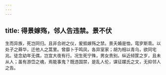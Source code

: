 ```yaml
---
---
---
```

title: 得景嫁殇，邻人告违禁。景不伏
---



生而异族，死岂同归。且非合祔之仪，爰抵嫁殇之禁。景夭婚是恤，窀穸斯乖。以处子之蕣华，迁他人之蒿里。曾靡卜于鸣凤，各异室家；胡为相以青乌，欲同宅兆。徒念幼年无偶，岂宜大夜有行。况生死宁殊，男女贵别。纵近倾筐之岁，且未从人；虽有游岱之魂，焉能事鬼？既违国禁，是乱人伦，谋征媒氏之文，无抑邻人之告。